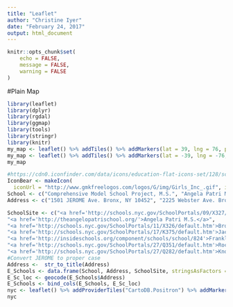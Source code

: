 ```yaml
---
title: "Leaflet"
author: "Christine Iyer"
date: "February 24, 2017"
output: html_document
---
```


```r
knitr::opts_chunk$set(
	echo = FALSE,
	message = FALSE,
	warning = FALSE
)
```


#Plain Map
```r
library(leaflet)
library(dplyr)
library(rgdal)
library(ggmap)
library(tools)
library(stringr)
library(knitr)
my_map <- leaflet() %>% addTiles() %>% addMarkers(lat = 39, lng = 76, popup = "Suprise")
my_map <- leaflet() %>% addTiles() %>% addMarkers(lat = -39, lng = -76, popup = "Other Side Suprise")
my_map
```

```r
#https://cdn0.iconfinder.com/data/icons/education-flat-icons-set/128/school-building-512.png
IconBear <- makeIcon(
  iconUrl = "http://www.gmkfreelogos.com/logos/G/img/Girls_Inc_.gif", iconWidth = 31*215/230, iconHeight = 31, iconAnchorX = 31*215/230/2, iconAnchorY = 16)
School <- c("Comprehensive Model School Project, M.S.", "Angela Patri M.S.", "Bronx Green Middle School", "Jackie Robinson School, P.S. 375", "Franklin K. Lane H.S.", "Rockaway Collegiate H.S.", "Knowledge And Power Preparatory Academy VI")
Address <- c("1501 JEROME Ave. Bronx, NY 10452", "2225 Webster Ave. Bronx, NY 10457", "2441 Wallace Ave. Bronx, NY 10467", "46 McKeever Pl. Brooklyn, NY 11225", "999 Jamaica Ave. Brooklyn, NY 11208", "100-00 Beach Channel Dr. Queens, NY 11694", "8-21 Bay 25 St. Queens, NY 11691")

SchoolSite <- c("<a href='http://schools.nyc.gov/SchoolPortals/09/X327/default.htm'>Comprehensive Model School Project, M.S.</a>", 
"<a href='http://theangelopatrischool.org/'>Angela Patri M.S.</a>",
"<a href='http://schools.nyc.gov/SchoolPortals/11/X326/default.htm'>Bronx Green Middle School</a>",
"<a href='http://schools.nyc.gov/SchoolPortals/17/K375/default.htm'>Jackie Robinson School, P.S. 375</a>",
"<a href='http://insideschools.org/component/schools/school/824'>Franklin K. Lane H.S.</a>",
"<a href='http://schools.nyc.gov/SchoolPortals/27/Q351/default.htm'>Rockaway Collegiate H.S.</a>",
"<a href='http://schools.nyc.gov/SchoolPortals/27/Q282/default.htm'>Knowledge And Power Preparatory Academy VI</a>")
#Convert JEROME to proper case
Address <-  str_to_title(Address)
E_Schools <- data.frame(School, Address, SchoolSite, stringsAsFactors = FALSE)
E_Sc_loc <- geocode(E_Schools$Address)
E_Schools <- bind_cols(E_Schools, E_Sc_loc)
nyc <- leaflet() %>% addProviderTiles("CartoDB.Positron") %>% addMarkers(lng = E_Schools$lon, lat = E_Sc_loc$lat, icon = IconBear, popup = E_Schools$SchoolSite)
nyc

```

